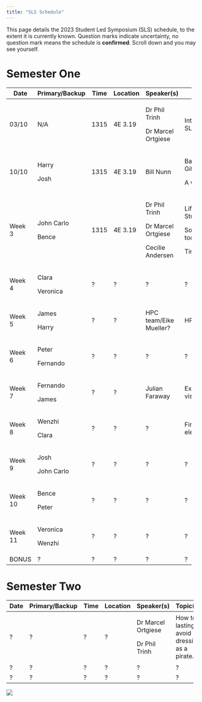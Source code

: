```yaml
---
title: "SLS Schedule"
---
```


This page details the 2023 Student Led Symposium (SLS) schedule, to the extent it is currently known. Question marks indicate uncertainty, no question mark means the schedule is **confirmed**. Scroll down and you may see yourself.

# Semester One

+---------+----------------+---------+----------+------------------------+--------------------------------+
| Date    | Primary/Backup | Time    | Location | Speaker(s)             | Topic(s)                       |
+=========+================+=========+==========+========================+================================+
| 03/10   | N/A            | 1315    | 4E 3.19  | Dr Phil Trinh          | Introduction to SLS.           |
|         |                |         |          |                        |                                |
|         |                |         |          | Dr Marcel Ortgiese     |                                |
+---------+----------------+---------+----------+------------------------+--------------------------------+
| 10/10   | Harry          | 1315    | 4E 3.19  | Bill Nunn              | Basic Git and GitHub.          |
|         |                |         |          |                        |                                |
|         | Josh           |         |          |                        | A website.                     |
+---------+----------------+---------+----------+------------------------+--------------------------------+
| Week 3  | John Carlo     | 1315    | 4E 3.19  | Dr Phil Trinh          | Life as a PhD Student.         |
|         |                |         |          |                        |                                |
|         | Bence          |         |          | Dr Marcel Ortgiese     | Software/Literature tools.     |
|         |                |         |          |                        |                                |
|         |                |         |          | Cecilie Andersen       | Time Management.               |
+---------+----------------+---------+----------+------------------------+--------------------------------+
| Week 4  | Clara          | ?       | ?        | ?                      | ?                              |
|         |                |         |          |                        |                                |
|         | Veronica       |         |          |                        |                                |
+---------+----------------+---------+----------+------------------------+--------------------------------+
| Week 5  | James          | ?       | ?        | HPC team/Eike Mueller? | HPC?                           |
|         |                |         |          |                        |                                |
|         | Harry          |         |          |                        |                                |
+---------+----------------+---------+----------+------------------------+--------------------------------+
| Week 6  | Peter          | ?       | ?        | ?                      | ?                              |
|         |                |         |          |                        |                                |
|         | Fernando       |         |          |                        |                                |
+---------+----------------+---------+----------+------------------------+--------------------------------+
| Week 7  | Fernando       | ?       | ?        | Julian Faraway         | Exploratory data visualisation |
|         |                |         |          |                        |                                |
|         | James          |         |          |                        |                                |
+---------+----------------+---------+----------+------------------------+--------------------------------+
| Week 8  | Wenzhi         | ?       | ?        | ?                      | Firedrake and finite elements  |
|         |                |         |          |                        |                                |
|         | Clara          |         |          |                        |                                |
+---------+----------------+---------+----------+------------------------+--------------------------------+
| Week 9  | Josh           | ?       | ?        | ?                      | ?                              |
|         |                |         |          |                        |                                |
|         | John Carlo     |         |          |                        |                                |
+---------+----------------+---------+----------+------------------------+--------------------------------+
| Week 10 | Bence          | ?       | ?        | ?                      | ?                              |
|         |                |         |          |                        |                                |
|         | Peter          |         |          |                        |                                |
+---------+----------------+---------+----------+------------------------+--------------------------------+
| Week 11 | Veronica       | ?       | ?        | ?                      | ?                              |
|         |                |         |          |                        |                                |
|         | Wenzhi         |         |          |                        |                                |
+---------+----------------+---------+----------+------------------------+--------------------------------+
| BONUS   | ?              | ?       | ?        | ?                      | ?                              |
+---------+----------------+---------+----------+------------------------+--------------------------------+

# Semester Two

+--------+----------------+--------+----------+--------------------+----------------------------------------------+
| Date   | Primary/Backup | Time   | Location | Speaker(s)         | Topic(s)                                     |
+========+================+========+==========+====================+==============================================+
| ?      | ?              | ?      | ?        | Dr Marcel Ortgiese | How to lastingly avoid dressing as a pirate. |
|        |                |        |          |                    |                                              |
|        |                |        |          | Dr Phil Trinh      |                                              |
+--------+----------------+--------+----------+--------------------+----------------------------------------------+
| ?      | ?              | ?      | ?        | ?                  | ?                                            |
+--------+----------------+--------+----------+--------------------+----------------------------------------------+
| ?      | ?              | ?      | ?        | ?                  | ?                                            |
+--------+----------------+--------+----------+--------------------+----------------------------------------------+

![](cohort11.jpg)
